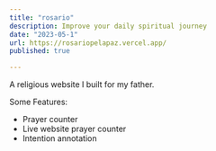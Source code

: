 ```yaml
---
title: "rosario"
description: Improve your daily spiritual journey
date: "2023-05-1"
url: https://rosariopelapaz.vercel.app/
published: true

---
```

A religious website I built for my father.

Some Features:
- Prayer counter
- Live website prayer counter
- Intention annotation